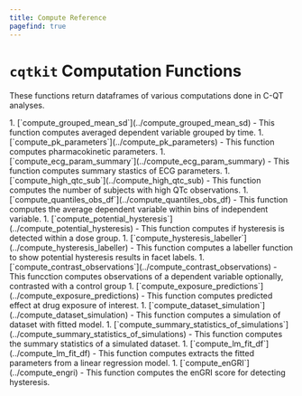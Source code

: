 ```yaml
---
title: Compute Reference
pagefind: true
---
```



# `cqtkit` Computation Functions

These functions return dataframes of various computations done in C-QT analyses.

<Steps>
1. [`compute_grouped_mean_sd`](../compute_grouped_mean_sd) - This function computes averaged dependent variable grouped by time. 
1. [`compute_pk_parameters`](../compute_pk_parameters) - This function computes pharmacokinetic parameters.
1. [`compute_ecg_param_summary`](../compute_ecg_param_summary) - This function computes summary stastics of ECG parameters.
1. [`compute_high_qtc_sub`](../compute_high_qtc_sub) - This function computes the number of subjects with high QTc observations.
1. [`compute_quantiles_obs_df`](../compute_quantiles_obs_df) - This function computes the average dependent variable within bins of independent variable.
1. [`compute_potential_hysteresis`](../compute_potential_hysteresis) - This function computes if hysteresis is detected within a dose group.
1. [`compute_hysteresis_labeller`](../compute_hysteresis_labeller) - This function computes a labeller function to show potential hysteresis results in facet labels.
1. [`compute_contrast_observations`](../compute_contrast_observations) - This funcction computes observations of a dependent variable optionally, contrasted with a control group 
1. [`compute_exposure_predictions`](../compute_exposure_predictions) - This function computes predicted effect at drug exposure of interest. 
1. [`compute_dataset_simulation`](../compute_dataset_simulation) - This function computes a simulation of dataset with fitted model.
1. [`compute_summary_statistics_of_simulations`](../compute_summary_statistics_of_simulations) - This function computes the summary statistics of a simulated dataset.
1. [`compute_lm_fit_df`](../compute_lm_fit_df) - This function computes extracts the fitted parameters from a linear regression model.
1. [`compute_enGRI`](../compute_engri) - This function computes the enGRI score for detecting hysteresis.
</Steps>
